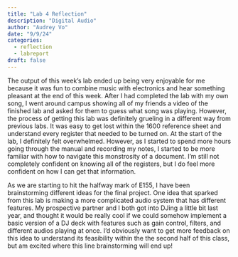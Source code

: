 ```yaml
---
title: "Lab 4 Reflection"
description: "Digital Audio"
author: "Audrey Vo"
date: "9/9/24"
categories:
  - reflection
  - labreport
draft: false
---
```


The output of this week's lab ended up being very enjoyable for me because it was fun to combine music with electronics and hear something pleasant at the end of this week. After I had completed the lab with my own song, I went around campus showing all of my friends a video of the finished lab and asked for them to guess what song was playing. However, the process of getting this lab was definitely grueling in a different way from previous labs. It was easy to get lost within the 1600 reference sheet and understand every register that needed to be turned on. At the start of the lab, I definitely felt overwhelmed. However, as I started to spend more hours going through the manual and recording my notes, I started to be more familiar with how to navigate this monstrosity of a document. I'm still not completely confident on knowing all of the registers, but I do feel more confident on how I can get that information. 

As we are starting to hit the halfway mark of E155, I have been brainstorming different ideas for the final project. One idea that sparked from this lab is making a more complicated audio system that has different features. My prospective partner and I both got into DJing a little bit last year, and thought it would be really cool if we could somehow implement a basic version of a DJ deck with features such as gain control, filters, and different audios playing at once. I'd obviously want to get more feedback on this idea to understand its feasibility within the the second half of this class, but am excited where this line brainstorming will end up!